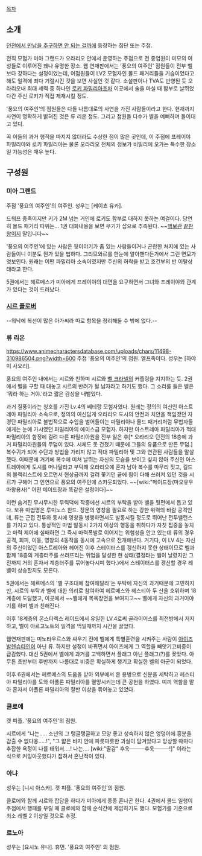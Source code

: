 [[목차]]
== 소개 ==
[[던전에서 만남을 추구하면 안 되는 걸까]]에 등장하는 집단 또는 주점.

전직 모험가 미아 그랜드가 오라리오 안에서 운영하는 주점으로 전 종업원이 미모의 여성들로 이루어진 꽤나 유명한 장소. 웹 연재판에서는 '풍요의 여주인' 점원들이 전부 벨보다 강하다는 설정이었는데, 여점원들이 LV2 모험자인 몰드 패거리들을 기습이었다고 해도 일격에 죄다 기절시킨 것을 보면 사실인 것 같다. 소설판이나 TVA도 반영된 듯 오라리오내 최대 세력 중 하나인 [[로키 파밀리아]]조차 이곳에서 술을 마실 때 함부로 날뛰었다간 주신 로키가 직접 제재시킬 정도.

'풍요의 여주인'의 점원들은 다들 나름대로의 사연을 가진 사람들이라고 한다. 현재까지 사연이 명확하게 밝혀진 것은 류 리온 정도. 그리고 점원들 다수가 벨을 예뻐하며 들이대고 있다. 

꼭 이들의 과거 행적을 따지지 않더라도 수상한 점이 많은 곳인데, 이 주점에 프레이야 파밀리아와 로키 파밀리아는 물론 오라리오 전체의 정보가 비밀리에 오가는 특수한 장소일 가능성은 매우 높다.
== 구성원 ==
=== 미아 그랜드 ===
주점 '풍요의 여주인'의 여주인. 성우는 [케이쵸 유카].

드워프 종족이지만 키가 2M 넘는 거인에 로키도 함부로 대하지 못하는 여걸이다. 당연히 몰드 패거리 따위는... 1권 대화내용을 보면 무기가 삽으로 추측된다. ~~[[행보관]] [[끝판왕]]이지 말입니다~~

'풍요의 여주인'에 있는 사람은 뒷이야기가 좀 있는 사람들이거나 곤란한 처지에 있는 사람들이니 이분도 뭔가 있을 법하다. 그리므와르를 한눈에 알아챈다든가에서 그런 면모가 엿보인다. 원래는 어떤 파밀리아 소속이였지만 주신의 허락을 받고 조건부의 반 이탈상태라고 한다.

5권에서는 헤르메스가 미아에게 프레이야의 대면을 요구하면서 그녀와 프레이야와 관계가 있다는 것이 드러났다.
=== [[시르 플로버]] ===
--워낙에 복선이 많은 아가씨라 따로 항목을 정리해둘 수 밖에 없다.--
=== 류 리온 ===
https://www.animecharactersdatabase.com/uploads/chars/11498-310986504.png?width=600
주점 '풍요의 여주인'의 점원. 엘프족이다. 성우는 [하야미 사오리].

풍요의 여주인 내에서는 시르와 친하며 시르와 [[벨 크라넬]]의 커플링을 지지하는 듯. 2권에서 벨을 구할 때 대놓고 시르의 반려가 될 남자라고 하기도 했다. 그 소리를 들은 벨은 '뭐라 하는 거야.'라고 짧은 감상을 내뱉었다.

과거 질풍이라는 칭호를 가진 Lv.4의 베테랑 모험자였다. 원래는 정의의 여신인 아스트레아 파밀리아 소속으로, 정의의 여신답게 오라리오 도시의 안전과 치안을 책임졌던 자경단 파밀리아로 불법적으로 수입을 벌어들이는 파밀리아나 몰드 패거리처럼 무법자들에게는 눈에 가시였던 파밀리아의 에이스급 모험자. 하지만 아스트레아 파밀리아가 적대 파밀리아의 함정에 걸려 다른 파밀리아원을 전부 잃은 후[* 오라리오 던전의 18층에 과거 파밀리아원들의 무덤이 있다. 시체도 못 건졌기 때문에 그들의 유품으로 만든 무덤.] 복수귀가 되어 수단과 방법을 가리지 않고 적대 파밀리아 및 그와 연관된 사람들을 말살했다. 이때문에 거기에 복수에 미쳐 날뛰는 자신의 모습을 보이고 싶지 않아 주신인 아스트레아에게 도시를 떠나달라고 부탁해 오라리오에 혼자 남아 복수를 마무리 짓고, 길드의 블랙리스트에 오르면서 현상금까지 걸려 쫓기던 끝에 힘이 다해 쓰러져 있던 것을 시르가 구해어 그 인연으로 풍요의 여주인에 스카웃되었다. ~~[wiki:"메이드장(마오유우 마왕용사)" 어떤 메이드장과 똑같은 설정이다]~~

이런 숨겨진 무시무시한 무력덕에 작중에선 시르의 부탁을 받아 벨을 뒷편에서 돕고 있다. 보유 마법명은 루미노스 윈드. 장문의 영창을 필요로 하는 강한 위력의 바람 공격인데, 류는 근접 전투와 동시에 영창을 병행하면서도 발동시킬 정도로 뛰어난 전투밸런스를 가지고 있다. 통상적인 마법 발동시 2가지 이상의 행동을 취하다가 자칫 집중을 놓치고 마력 제어에 실패하면 그 즉시 마력폭발로 이어지는 위험성을 안고 있는데 류의 경우 공격, 회피, 이동, 영창의 4동작을 동시에 고속으로 전개해낸다. 거기다, 이 LV 4는 자신의 주신이었던 아스트레아와 헤어진 이후 스테이터스를 갱신하지 못한 상태이므로 벨과 함께 18층의 계층터주를 쓰러뜨리는 위업을 달성한 현 상태(결정타는 벨이 날렸지만 그전까지 거의 혼자서 계층터주를 묶어놓다시피 했다.)에서 스테이터스를 갱신할 경우 레벨이 상승할지도 모른다.

5권에서는 헤르메스의 '벨 구조대에 참여해달라'는 부탁에 자신의 과거때문에 고민하지만, 시르의 부탁과 벨에 대한 의리로 참여하여 헤르메스와 헤스티아 두 신을 호위하며 18계층에 도달했고, 이곳에서 ~~벨에게 목욕장면을 보여지고~~ 벨에게 자신의 과거이야기를 하며 벨과 친해진다.

이후 18계층의 몬스터렉스 레이드에서 유일한 LV.4로써 골라이어스를 최전방에서 저지하고, 벨이 아르고노트의 일격을 먹일때까지 시간을 끌었다.

웹연재판에는 미노타우르스와 싸우기 전에 벨에게 특별훈련을 시켜주는 사람이 [[아이즈 발렌슈타인]]이 아닌 류. 하지만 설정이 바뀌면서 아이즈에게 그 역할을 빼앗기고비중이 급감했다. 대신 5권에서 벨에게 과거를 고백하면서 플래그 아닌 플래그(?)를 꽂았다. 아무튼 초반부터 후반까지 나름대로 비중은 확실하게 챙기고 확실한 벨의 아군이 되었다. 

이후 6권에서는 헤르메스의 도움을 받아 외부에서 온 용병으로 신분을 세탁하고 헤스티아 파밀리아를 도와 아폴론 파밀리아를 멸망시키는데 큰 공헌을 하였다. 미끼 역할을 맡아 혼자서 아폴론 파밀리아의 절반 이상을 묶어놓고 있었다.
=== 클로에 ===
캣 피플. '풍요의 여주인'의 점원. 

시르에게 "나는..... 소년의 그 탱글탱글하고 모양 좋고 성숙하지 않은 엉덩이에 흥분을 감출 수 없다옹.....!", "그 얇은 바지 안에 파릇파릇한 과실이 담겨있다고 망상할 때마다 추잡한 욕정이 나를 태워서....! 나는.... [wiki:"딸감" 후욱────후욱────!]" 이라는 식으로 커밍아웃했다가 잡혀서 혼난적이 있다.

=== 아냐 ===
성우는 [니시 아스카]. 캣 피플. '풍요의 여주인'의 점원.

클로에와 함께 시르와 잡담을 하다가 미아에게 종종 혼나곤 한다. 4권에서 몰드 일행이 주점에서 행패를 부릴 때 클로에와 함께 순식간에 제압하기도 했다. 모험가를 기준으로 최소 레벨 2 이상일 것으로 추정.

=== 르노아 ===
성우는 [요시노 유나]. 휴먼. '풍요의 여주인' 의 점원.
